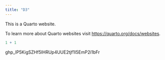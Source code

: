 ```yaml
---
title: "D3"
---
```


This is a Quarto website.

To learn more about Quarto websites visit <https://quarto.org/docs/websites>.

```r
1 + 1
```

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
